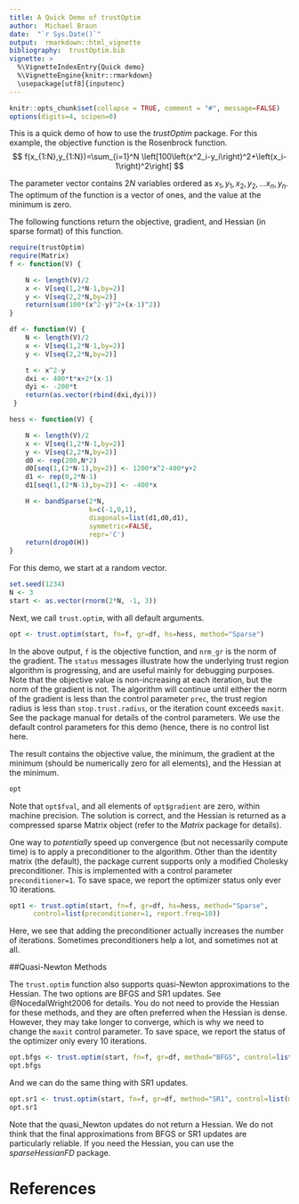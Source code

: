 ```yaml
---
title: A Quick Demo of trustOptim
author:  Michael Braun
date:  "`r Sys.Date()`"
output:  rmarkdown::html_vignette
bibliography:  trustOptim.bib
vignette: >
  %\VignetteIndexEntry{Quick demo}
  %\VignetteEngine{knitr::rmarkdown}
  \usepackage[utf8]{inputenc}
---
```


```r
knitr::opts_chunk$set(collapse = TRUE, comment = "#", message=FALSE)
options(digits=4, scipen=0)
```

This is a quick demo of how to use the *trustOptim* package.  For this
example, the objective function is the Rosenbrock function.
$$
 f(x_{1:N},y_{1:N})=\sum_{i=1}^N
 \left[100\left(x^2_i-y_i\right)^2+\left(x_i-1\right)^2\right]
$$

The parameter vector contains $2N$ variables ordered as $x_1, y_1,
x_2, y_2, ... x_n, y_n$. The optimum of the function is a vector of
ones, and the value at the minimum is zero.

The following functions return the objective, gradient, and Hessian
(in sparse format) of this function.

```r
require(trustOptim)
require(Matrix)
f <- function(V) {

    N <- length(V)/2
    x <- V[seq(1,2*N-1,by=2)]
    y <- V[seq(2,2*N,by=2)]
    return(sum(100*(x^2-y)^2+(x-1)^2))
}

df <- function(V) {
    N <- length(V)/2
    x <- V[seq(1,2*N-1,by=2)]
    y <- V[seq(2,2*N,by=2)]

    t <- x^2-y
    dxi <- 400*t*x+2*(x-1)
    dyi <- -200*t
    return(as.vector(rbind(dxi,dyi)))
 }

hess <- function(V) {

    N <- length(V)/2
    x <- V[seq(1,2*N-1,by=2)]
    y <- V[seq(2,2*N,by=2)]
    d0 <- rep(200,N*2)
    d0[seq(1,(2*N-1),by=2)] <- 1200*x^2-400*y+2
    d1 <- rep(0,2*N-1)
    d1[seq(1,(2*N-1),by=2)] <- -400*x

    H <- bandSparse(2*N,
                    k=c(-1,0,1),
                    diagonals=list(d1,d0,d1),
                    symmetric=FALSE,
                    repr='C')
    return(drop0(H))
}
```

For this demo, we
start at a random vector.

```r
set.seed(1234)
N <- 3
start <- as.vector(rnorm(2*N, -1, 3))
```

Next, we call `trust.optim`, with all default arguments.

```r
opt <- trust.optim(start, fn=f, gr=df, hs=hess, method="Sparse")
```

In the above output, `f` is the objective function, and `nrm_gr` is
the norm of the gradient. The `status` messages illustrate how the
underlying trust region algorithm is progressing, and are useful
mainly for debugging purposes.  Note that the objective value is
non-increasing at each iteration, but the norm of the gradient is
not.  The algorithm will continue until either the norm of the gradient is
less than the control parameter `prec`, the trust region radius is
less than `stop.trust.radius`, or the iteration count exceeds
`maxit`.  See the package manual for details of the control
parameters.  We use the default control parameters for this demo
(hence, there is no control list here.


The result contains the objective value, the minimum, the gradient at
the minimum (should be numerically zero for all elements), and the
Hessian at the minimum.

```r
opt
```
Note that `opt$fval`, and all elements of `opt$gradient` are zero,
within machine precision.  The solution is correct, and the Hessian is
returned as a compressed sparse Matrix object (refer to the *Matrix*
package for details).

One way to *potentially* speed up convergence (but not necessarily
compute time) is to apply a preconditioner to the algorithm.  Other
than the identity matrix (the default), the package current supports
only a modified Cholesky preconditioner.  This is implemented with a
control parameter `preconditioner=1`. To save space, we
report the optimizer status only ever 10 iterations.


```r
opt1 <- trust.optim(start, fn=f, gr=df, hs=hess, method="Sparse",
      control=list(preconditioner=1, report.freq=10))
```

Here, we see that adding the preconditioner actually increases the
number of iterations.  Sometimes preconditioners help a lot, and
sometimes not at all.

##Quasi-Newton Methods

The `trust.optim` function also supports quasi-Newton approximations
to the Hessian.  The two options are BFGS and SR1 updates.  See
@NocedalWright2006 for details.  You do not need to provide the
Hessian for these methods, and they are often preferred when the
Hessian is dense.  However, they may take longer to converge, which is
why we need to change the `maxit` control parameter.  To save space,
we report the status of the optimizer only every 10 iterations.

```r
opt.bfgs <- trust.optim(start, fn=f, gr=df, method="BFGS", control=list(maxit=5000, report.freq=10))
opt.bfgs
```

And we can do the same thing with SR1 updates.

```r
opt.sr1 <- trust.optim(start, fn=f, gr=df, method="SR1", control=list(maxit=5000, report.freq=10))
opt.sr1
```

Note that the quasi_Newton updates do not return a Hessian.  We do not
think that the final approximations from BFGS or SR1 updates are
particularly reliable.  If you need the Hessian, you can use the
*sparseHessianFD* package.

# References
